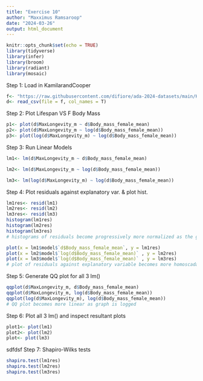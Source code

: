 ```yaml
---
title: "Exercise 10"
author: "Maxximus Ramsaroop"
date: "2024-03-26"
output: html_document
---
```


```r
knitr::opts_chunk$set(echo = TRUE)
library(tidyverse)
library(infer)
library(broom)
library(radiant)
library(mosaic)
```

Step 1: Load in KamilarandCooper
```r
f<- "https://raw.githubusercontent.com/difiore/ada-2024-datasets/main/KamilarAndCooperData.csv"
d<- read_csv(file = f, col_names = T)
```

Step 2: Plot Lifespan VS F Body Mass
```r
p1<- plot(d$MaxLongevity_m ~ d$Body_mass_female_mean)
p2<- plot(d$MaxLongevity_m ~ log(d$Body_mass_female_mean))
p3<- plot(log(d$MaxLongevity_m) ~ log(d$Body_mass_female_mean))
```

Step 3: Run Linear Models
```r
lm1<- lm(d$MaxLongevity_m ~ d$Body_mass_female_mean)

lm2<- lm(d$MaxLongevity_m ~ log(d$Body_mass_female_mean))

lm3<- lm(log(d$MaxLongevity_m) ~ log(d$Body_mass_female_mean))
```

Step 4: Plot residuals against explanatory var. & plot hist.
```r
lm1res<- resid(lm1)
lm2res<- resid(lm2)
lm3res<- resid(lm3)
histogram(lm1res)
histogram(lm2res)
histogram(lm3res)
# histograms of residuals become progressively more normalized as the graph becomes more logged because the graph becomes more linear.

plot(x = lm1$model$`d$Body_mass_female_mean`, y = lm1res)
plot(x = lm2$model$`log(d$Body_mass_female_mean)` , y = lm2res)
plot(x = lm3$model$`log(d$Body_mass_female_mean)` , y = lm3res)
# plot of residuals against explanatory variable becomes more homoscadastic
```

Step 5: Generate QQ plot for all 3 lm()
```r
qqplot(d$MaxLongevity_m, d$Body_mass_female_mean)
qqplot(d$MaxLongevity_m, log(d$Body_mass_female_mean))
qqplot(log(d$MaxLongevity_m), log(d$Body_mass_female_mean))
# QQ plot becomes more linear as graph is logged 
```

Step 6: Plot all 3 lm() and inspect resultant plots
```r
plot1<- plot(lm1)
plot2<- plot(lm2)
plot<- plot(lm3)
```
sdfdsf
Step 7: Shapiro-Wilks tests
```r
shapiro.test(lm1res)
shapiro.test(lm2res)
shapiro.test(lm3res)
```

